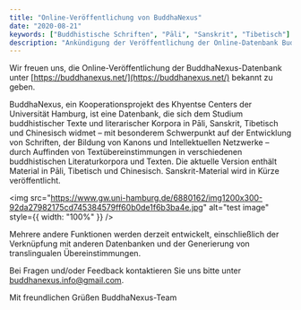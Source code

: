 ```yaml
---
title: "Online-Veröffentlichung von BuddhaNexus"
date: "2020-08-21"
keywords: ["Buddhistische Schriften", "Pāli", "Sanskrit", "Tibetisch"]
description: "Ankündigung der Veröffentlichung der Online-Datenbank BuddhaNexus"
---
```


Wir freuen uns, die Online-Veröffentlichung der BuddhaNexus-Datenbank unter [https://buddhanexus.net/](https://buddhanexus.net/) bekannt zu geben.

BuddhaNexus, ein Kooperationsprojekt des Khyentse Centers der Universität Hamburg, ist eine Datenbank, die sich dem Studium buddhistischer Texte und literarischer Korpora in Pāli, Sanskrit, Tibetisch und Chinesisch widmet – mit besonderem Schwerpunkt auf der Entwicklung von Schriften, der Bildung von Kanons und Intellektuellen Netzwerke – durch Auffinden von Textübereinstimmungen in verschiedenen buddhistischen Literaturkorpora und Texten. Die aktuelle Version enthält Material in Pāli, Tibetisch und Chinesisch. Sanskrit-Material wird in Kürze veröffentlicht.

<img
  src="https://www.gw.uni-hamburg.de/6880162/img1200x300-92da27982175cd745384579ff60b0de1f6b3ba4e.jpg"
  alt="test image"
  style={{ width: "100%" }}
/>

Mehrere andere Funktionen werden derzeit entwickelt, einschließlich der Verknüpfung mit anderen Datenbanken und der Generierung von translingualen Übereinstimmungen.

Bei Fragen und/oder Feedback kontaktieren Sie uns bitte unter [buddhanexus.info@gmail.com](mailto:buddhanexus.info@gmail.com).

Mit freundlichen Grüßen
BuddhaNexus-Team
